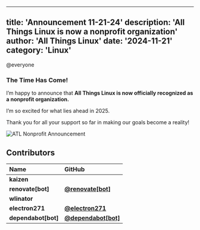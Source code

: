 ***

title: 'Announcement 11-21-24'
description: 'All Things Linux is now a nonprofit organization'
author: 'All Things Linux'
date: '2024-11-21'
category: 'Linux'
-----------------

@everyone

### **The Time Has Come!**

I’m happy to announce that **All Things Linux is now officially recognized as a nonprofit organization.**

I’m so excited for what lies ahead in 2025.

Thank you for all your support so far in making our goals become a reality!

![ATL Nonprofit Announcement](https://i.imgur.com/NwWhdit.jpeg)

## Contributors

| Name                 | GitHub                                                        |
| :------------------- | :------------------------------------------------------------ |
| **kaizen**           |                                                               |
| **renovate\[bot]**   | [**@renovate\[bot\]**](https://github.com/renovate\[bot])     |
| **wlinator**         |                                                               |
| **electron271**      | [**@electron271**](https://github.com/electron271)            |
| **dependabot\[bot]** | [**@dependabot\[bot\]**](https://github.com/dependabot\[bot]) |
